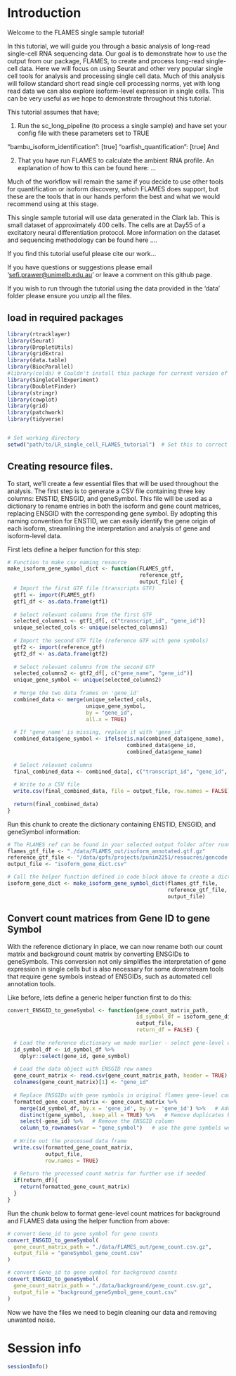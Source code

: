 # Introduction

Welcome to the FLAMES single sample tutorial!

In this tutorial, we will guide you through a basic analysis of long-read single-cell RNA sequencing data. Our goal is to demonstrate how to use the output from our package, FLAMES, to create and process long-read single-cell data. Here we will focus on using Seurat and other very popular single cell tools for analysis and processing single cell data. Much of this analysis will follow standard short read single cell processing norms, yet with long read data we can also explore isoform-level expression in single cells. This can be very useful as we hope to demonstrate throughout this tutorial.

This tutorial assumes that have;

1.  Run the sc_long_pipeline (to process a single sample) and have set your config file with these parameters set to TRUE

"bambu_isoform_identification": [true] "oarfish_quantification": [true] And

2.  That you have run FLAMES to calculate the ambient RNA profile. An explanation of how to this can be found here: ...

Much of the workflow will remain the same if you decide to use other tools for quantification or isoform discovery, which FLAMES does support, but these are the tools that in our hands perform the best and what we would recommend using at this stage.

This single sample tutorial will use data generated in the Clark lab. This is small dataset of approximately 400 cells. The cells are at Day55 of a excitatory neural differentiation protocol. More information on the dataset and sequencing methodology can be found here ....

If you find this tutorial useful please cite our work...

If you have questions or suggestions please email '[sefi.prawer\@unimelb.edu.au](mailto:sefi.prawer@unimelb.edu.au){.email}' or leave a comment on this github page.

If you wish to run through the tutorial using the data provided in the 'data' folder please ensure you unzip all the files.

## load in required packages

```r
library(rtracklayer)
library(Seurat)
library(DropletUtils)
library(gridExtra)
library(data.table)
library(BiocParallel)
#library(celda) # Couldn't install this package for current version of R (problem with enrichR dependency)
library(SingleCellExperiment)
library(DoubletFinder)
library(stringr)
library(cowplot)
library(grid)
library(patchwork)
library(tidyverse)


# Set working directory
setwd("path/to/LR_single_cell_FLAMES_tutorial")  # Set this to correct location
```

## Creating resource files.

To start, we'll create a few essential files that will be used throughout the analysis. The first step is to generate a CSV file containing three key columns: ENSTID, ENSGID, and geneSymbol. This file will be used as a dictionary to rename entries in both the isoform and gene count matrices, replacing ENSGID with the corresponding gene symbol. By adopting this naming convention for ENSTID, we can easily identify the gene origin of each isoform, streamlining the interpretation and analysis of gene and isoform-level data.

First lets define a helper function for this step:

```r
# Function to make csv naming resource 
make_isoform_gene_symbol_dict <- function(FLAMES_gtf, 
                                          reference_gtf, 
                                          output_file) {
  # Import the first GTF file (transcripts GTF)
  gtf1 <- import(FLAMES_gtf)
  gtf1_df <- as.data.frame(gtf1)
  
  # Select relevant columns from the first GTF
  selected_columns1 <- gtf1_df[, c("transcript_id", "gene_id")]
  unique_selected_cols <- unique(selected_columns1)
  
  # Import the second GTF file (reference GTF with gene symbols)
  gtf2 <- import(reference_gtf)
  gtf2_df <- as.data.frame(gtf2)
  
  # Select relevant columns from the second GTF
  selected_columns2 <- gtf2_df[, c("gene_name", "gene_id")]
  unique_gene_symbol <- unique(selected_columns2)
  
  # Merge the two data frames on 'gene_id'
  combined_data <- merge(unique_selected_cols, 
                         unique_gene_symbol, 
                         by = "gene_id", 
                         all.x = TRUE)
  
  # If 'gene_name' is missing, replace it with 'gene_id'
  combined_data$gene_symbol <- ifelse(is.na(combined_data$gene_name), 
                                      combined_data$gene_id, 
                                      combined_data$gene_name)
  
  # Select relevant columns
  final_combined_data <- combined_data[, c("transcript_id", "gene_id", "gene_symbol")]
  
  # Write to a CSV file
  write.csv(final_combined_data, file = output_file, row.names = FALSE)
  
  return(final_combined_data)
}

```

Run this chunk to create the dictionary containing ENSTID, ENSGID, and geneSymbol information:

```r

# The FLAMES ref can be found in your selected output folder after running the Flames pipeline.
flames_gtf_file <- "./data/FLAMES_out/isoform_annotated.gtf.gz"
reference_gtf_file <- "/data/gpfs/projects/punim2251/resoucres/gencode.v47.annotation.gtf.gz"
output_file <- "isoform_gene_dict.csv"

# Call the helper function defined in code block above to create a dictionary containing corresponding gene information for each isoform
isoform_gene_dict <- make_isoform_gene_symbol_dict(flames_gtf_file,
                                                   reference_gtf_file,
                                                   output_file)

```

## Convert count matrices from Gene ID to gene Symbol

With the reference dictionary in place, we can now rename both our count matrix and background count matrix by converting ENSGIDs to geneSymbols. This conversion not only simplifies the interpretation of gene expression in single cells but is also necessary for some downstream tools that require gene symbols instead of ENSGIDs, such as automated cell annotation tools.

Like before, lets define a generic helper function first to do this:

```r
convert_ENSGID_to_geneSymbol <- function(gene_count_matrix_path, 
                                         id_symbol_df = isoform_gene_dict, 
                                         output_file,
                                         return_df = FALSE) {
  
  # Load the reference dictionary we made earlier - select gene-level cols
  id_symbol_df <- id_symbol_df %>%
    dplyr::select(gene_id, gene_symbol)
  
  # Load the data object with ENSGID row names
  gene_count_matrix <- read.csv(gene_count_matrix_path, header = TRUE)
  colnames(gene_count_matrix)[1] <- "gene_id"
  
  # Replace ENSGIDs with gene symbols in original flames gene-level count matrix
  formatted_gene_count_matrix <- gene_count_matrix %>%
    merge(id_symbol_df, by.x = 'gene_id', by.y = 'gene_id') %>%   # Add gene symbol information
    distinct(gene_symbol, .keep_all = TRUE) %>%   # Remove duplicates based on gene symbol
    select(-gene_id) %>%   # Remove the ENSGID column
    column_to_rownames(var = "gene_symbol")   # use the gene symbols we added as rownames
  
  # Write out the processed data frame
  write.csv(formatted_gene_count_matrix, 
            output_file, 
            row.names = TRUE)
  
  # Return the processed count matrix for further use if needed
  if(return_df){
    return(formatted_gene_count_matrix)
  }
}

```

Run the chunk below to format gene-level count matrices for background and FLAMES data using the helper function from above:

```r

# convert Gene_id to gene symbol for gene counts
convert_ENSGID_to_geneSymbol(
  gene_count_matrix_path = "./data/FLAMES_out/gene_count.csv.gz",
  output_file = "geneSymbol_gene_count.csv"
)

# convert Gene_id to gene symbol for background counts
convert_ENSGID_to_geneSymbol(
  gene_count_matrix_path = "./data/background/gene_count.csv.gz",
  output_file = "background_geneSymbol_gene_count.csv"
)

```

Now we have the files we need to begin cleaning our data and removing unwanted noise.

# Session info

```r
sessionInfo()
```
